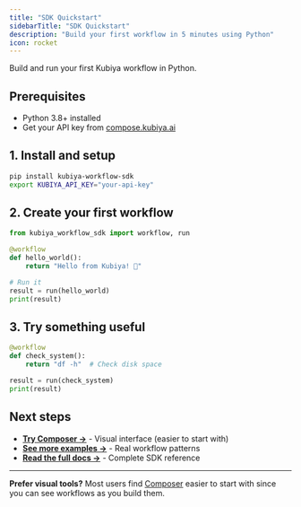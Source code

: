 ```yaml
---
title: "SDK Quickstart"
sidebarTitle: "SDK Quickstart"  
description: "Build your first workflow in 5 minutes using Python"
icon: rocket
---
```


Build and run your first Kubiya workflow in Python.

## Prerequisites
- Python 3.8+ installed
- Get your API key from [compose.kubiya.ai](https://compose.kubiya.ai)

## 1. Install and setup

```bash
pip install kubiya-workflow-sdk
export KUBIYA_API_KEY="your-api-key"
```

## 2. Create your first workflow

```python
from kubiya_workflow_sdk import workflow, run

@workflow
def hello_world():
    return "Hello from Kubiya! 🚀"

# Run it
result = run(hello_world)
print(result)
```

## 3. Try something useful

```python
@workflow  
def check_system():
    return "df -h"  # Check disk space

result = run(check_system)
print(result)
```

## Next steps

- **[Try Composer →](/composer/getting-started)** - Visual interface (easier to start with)
- **[See more examples →](/workflows/examples)** - Real workflow patterns
- **[Read the full docs →](/concepts/workflows)** - Complete SDK reference

---

**Prefer visual tools?** Most users find [Composer](/composer/overview) easier to start with since you can see workflows as you build them.